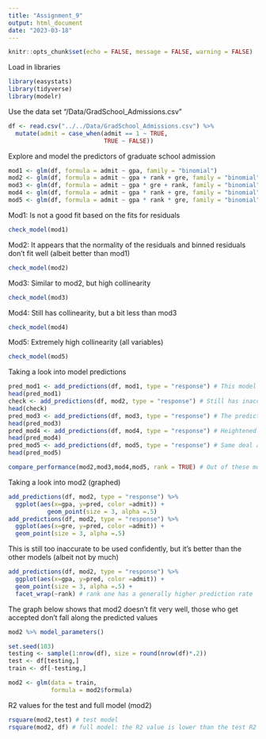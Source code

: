 ```yaml
---
title: "Assignment_9"
output: html_document
date: "2023-03-18"
---
```


```r
knitr::opts_chunk$set(echo = FALSE, message = FALSE, warning = FALSE)
```

Load in libraries
```r
library(easystats)
library(tidyverse)
library(modelr)
```

Use the data set “/Data/GradSchool_Admissions.csv”
```r
df <- read.csv("../../Data/GradSchool_Admissions.csv") %>% 
  mutate(admit = case_when(admit == 1 ~ TRUE,
                           TRUE ~ FALSE))
```

Explore and model the predictors of graduate school admission
```r
mod1 <- glm(df, formula = admit ~ gpa, family = "binomial")
mod2 <- glm(df, formula = admit ~ gpa + rank + gre, family = "binomial")
mod3 <- glm(df, formula = admit ~ gpa * gre + rank, family = "binomial")
mod4 <- glm(df, formula = admit ~ gpa * rank + gre, family = "binomial")
mod5 <- glm(df, formula = admit ~ gpa * rank * gre, family = "binomial")
```

Mod1: Is not a good fit based on the fits for residuals
```r
check_model(mod1)
```

Mod2: It appears that the normality of the residuals and binned residuals don't fit well (albeit better than mod1)
```r
check_model(mod2)
```

Mod3: Similar to mod2, but high collinearity
```r
check_model(mod3)
```

Mod4: Still has collinearity, but a bit less than mod3
```r
check_model(mod4)
```

Mod5: Extremely high collinearity (all variables)
```r
check_model(mod5)
```

Taking a look into model predictions
```r
pred_mod1 <- add_predictions(df, mod1, type = "response") # This model doesn't appear to be very accurate, a lot of people who have been admitted have the same prediction as someone who has not
head(pred_mod1)
check <- add_predictions(df, mod2, type = "response") # Still has inaccuracies, but appears to match what is actually seen in df better than mod1 (people who were not admitted, have low predictions, generally)
head(check)
pred_mod3 <- add_predictions(df, mod3, type = "response") # The prediction values were similar to that of mod3, but gives lower prediction values for those not admitted
head(pred_mod3)
pred_mod4 <- add_predictions(df, mod4, type = "response") # Heightened difference between prediction values ()
head(pred_mod4)
pred_mod5 <- add_predictions(df, mod5, type = "response") # Same deal as mod2 through mod4
head(pred_mod5)

compare_performance(mod2,mod3,mod4,mod5, rank = TRUE) # Out of these models and the comparisons I've made above, mod2 appears to be the best
```

Taking a look into mod2 (graphed)

```r
add_predictions(df, mod2, type = "response") %>%
  ggplot(aes(x=gpa, y=pred, color =admit)) + 
           geom_point(size = 3, alpha =.5)
add_predictions(df, mod2, type = "response") %>%
  ggplot(aes(x=gre, y=pred, color =admit)) + 
  geom_point(size = 3, alpha =.5)
```

This is still too inaccurate to be used confidently, but it's better than the other models (albeit not by much)

```r
add_predictions(df, mod2, type = "response") %>%
  ggplot(aes(x=gpa, y=pred, color =admit)) + 
  geom_point(size = 3, alpha =.5) +
  facet_wrap(~rank) # rank one has a generally higher prediction rate 
```

The graph below shows that mod2 doesn't fit very well, those who get accepted don't fall along the predicted values

```r
mod2 %>% model_parameters()

set.seed(103)
testing <- sample(1:nrow(df), size = round(nrow(df)*.2)) 
test <- df[testing,]
train <- df[-testing,]

mod2 <- glm(data = train,
            formula = mod2$formula)
```
R2 values for the test and full model (mod2)

```r
rsquare(mod2,test) # test model
rsquare(mod2, df) # full model: the R2 value is lower than the test R2 value
```